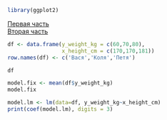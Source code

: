 ```r
library(ggplot2)
```

[Первая часть]('https://www.youtube.com/watch?v=KT-ISQwFJmU&list=PLu5flfwrnSD5d02G9YJcDv30Fp5_70-sI&index=2')   
[Вторая часть]('https://www.youtube.com/watch?v=KT-ISQwFJmU&list=PLu5flfwrnSD5d02G9YJcDv30Fp5_70-sI&index=2')

```r
df <- data.frame(y_weight_kg = c(60,70,80),
                 x_height_cm = c(170,170,181))
row.names(df) <- c('Вася','Коля','Петя')

df
```

```r
model.fix <- mean(df$y_weight_kg)
model.fix
```

```r
model.lm <- lm(data=df, y_weight_kg~x_height_cm)
print(coef(model.lm), digits = 3)
```
